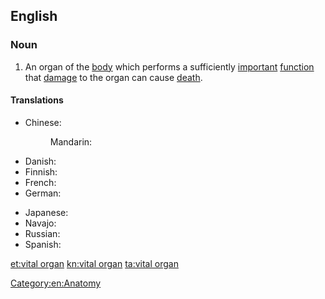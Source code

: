 ==English==

===Noun===
{{en-noun}}

# An organ of the [[body]] which performs a sufficiently [[important]] [[function]] that [[damage]] to the organ can cause [[death]].

====Translations====
{{trans-top|organ which performs an important function}}
* Chinese:
*: Mandarin: {{t|cmn|生命器官|tr=shēngmìng qìguān|sc=Hani}}
* Danish: {{t|da|livsvigtigt organ|n}}
* Finnish: {{t|fi|vitaalielin}}
* French: {{t|fr|organe vital|f}}
* German: {{t|de|lebenswichtiges Organ|n}}
{{trans-mid}}
* Japanese: {{t|ja|重要臓器|tr=じゅうようぞうき, jūyō zōki|sc=Jpan}}
* Navajo: {{t|nv|atsą́ siláí}}
* Russian: {{t|ru|жи́зненно ва́жный о́рган|m}}
* Spanish: {{t|es|órgano vital|m}}
{{trans-bottom}}

[[Category:en:Anatomy]]
[[et:vital organ]]
[[kn:vital organ]]
[[ta:vital organ]]
